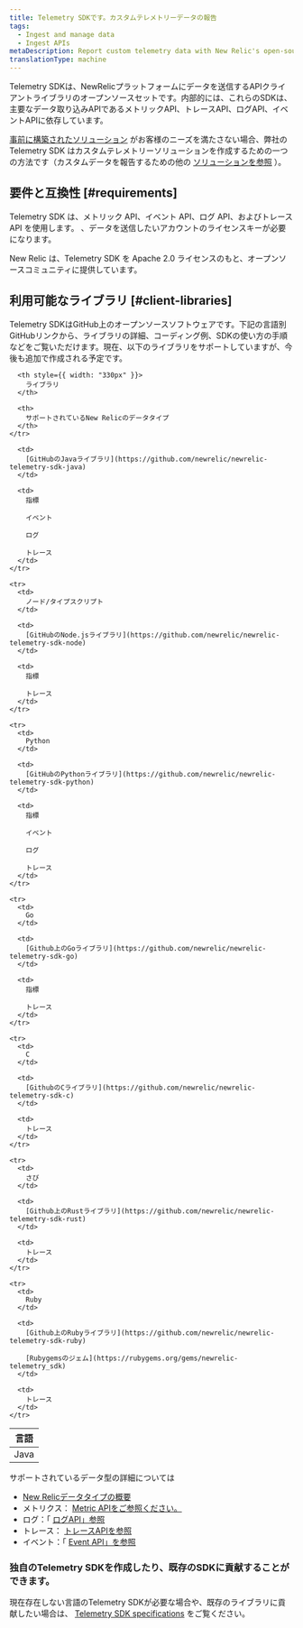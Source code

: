 ```yaml
---
title: Telemetry SDKです。カスタムテレメトリーデータの報告
tags:
  - Ingest and manage data
  - Ingest APIs
metaDescription: Report custom telemetry data with New Relic's open-source Telemetry SDKs.
translationType: machine
---
```


Telemetry SDKは、NewRelicプラットフォームにデータを送信するAPIクライアントライブラリのオープンソースセットです。内部的には、これらのSDKは、主要なデータ取り込みAPIであるメトリックAPI、トレースAPI、ログAPI、イベントAPIに依存しています。

[事前に構築されたソリューション](https://newrelic.com/instant-observability) がお客様のニーズを満たさない場合、弊社の Telemetry SDK はカスタムテレメトリーソリューションを作成するための一つの方法です（カスタムデータを報告するための他の [ソリューションを参照](/docs/data-apis/custom-data/intro-custom-data) ）。

## 要件と互換性 [#requirements]

Telemetry SDK は、メトリック API、イベント API、ログ API、およびトレース API を使用します。 <InlinePopover type="licenseKey"/>、データを送信したいアカウントのライセンスキーが必要になります。

<Callout variant="tip">
  New Relic は、Telemetry SDK を Apache 2.0 ライセンスのもと、オープンソースコミュニティに提供しています。
</Callout>

## 利用可能なライブラリ [#client-libraries]

Telemetry SDKはGitHub上のオープンソースソフトウェアです。下記の言語別GitHubリンクから、ライブラリの詳細、コーディング例、SDKの使い方の手順などをご覧いただけます。現在、以下のライブラリをサポートしていますが、今後も追加で作成される予定です。

<table>
  <thead>
    <tr>
      <th style={{ width: "190px" }}>
        言語
      </th>

      <th style={{ width: "330px" }}>
        ライブラリ
      </th>

      <th>
        サポートされているNew Relicのデータタイプ
      </th>
    </tr>
  </thead>

  <tbody>
    <tr>
      <td>
        Java
      </td>

      <td>
        [GitHubのJavaライブラリ](https://github.com/newrelic/newrelic-telemetry-sdk-java)
      </td>

      <td>
        指標

        イベント

        ログ

        トレース
      </td>
    </tr>

    <tr>
      <td>
        ノード/タイプスクリプト
      </td>

      <td>
        [GitHubのNode.jsライブラリ](https://github.com/newrelic/newrelic-telemetry-sdk-node)
      </td>

      <td>
        指標

        トレース
      </td>
    </tr>

    <tr>
      <td>
        Python
      </td>

      <td>
        [GitHubのPythonライブラリ](https://github.com/newrelic/newrelic-telemetry-sdk-python)
      </td>

      <td>
        指標

        イベント

        ログ

        トレース
      </td>
    </tr>

    <tr>
      <td>
        Go
      </td>

      <td>
        [Github上のGoライブラリ](https://github.com/newrelic/newrelic-telemetry-sdk-go)
      </td>

      <td>
        指標

        トレース
      </td>
    </tr>

    <tr>
      <td>
        C
      </td>

      <td>
        [GithubのCライブラリ](https://github.com/newrelic/newrelic-telemetry-sdk-c)
      </td>

      <td>
        トレース
      </td>
    </tr>

    <tr>
      <td>
        さび
      </td>

      <td>
        [Github上のRustライブラリ](https://github.com/newrelic/newrelic-telemetry-sdk-rust)
      </td>

      <td>
        トレース
      </td>
    </tr>

    <tr>
      <td>
        Ruby
      </td>

      <td>
        [Github上のRubyライブラリ](https://github.com/newrelic/newrelic-telemetry-sdk-ruby)

        [Rubygemsのジェム](https://rubygems.org/gems/newrelic-telemetry_sdk)
      </td>

      <td>
        トレース
      </td>
    </tr>
  </tbody>
</table>

サポートされているデータ型の詳細については

* [New Relicデータタイプの概要](/docs/telemetry-data-platform/ingest-manage-data/understand-data/new-relic-data-types)
* メトリクス： [Metric APIをご参照ください。](/docs/data-ingest-apis/get-data-new-relic/metric-api/introduction-metric-api)
* ログ：「 [ログAPI」参照](/docs/telemetry-data-platform/get-data/apis/introduction-log-api)
* トレース： [トレースAPIを参照](/docs/understand-dependencies/distributed-tracing/trace-api/introduction-trace-api)
* イベント：「 [Event API」を参照](/docs/telemetry-data-platform/ingest-manage-data/ingest-apis/intro-event-api)

### 独自のTelemetry SDKを作成したり、既存のSDKに貢献することができます。

現在存在しない言語のTelemetry SDKが必要な場合や、既存のライブラリに貢献したい場合は、 [Telemetry SDK specifications](https://github.com/newrelic/newrelic-telemetry-sdk-specs) をご覧ください。
